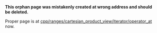 '''This orphan page was mistakenly created at wrong address and should be deleted.'''

Proper page is at [[cpp/ranges/cartesian_product_view/iterator/operator_at]] now.